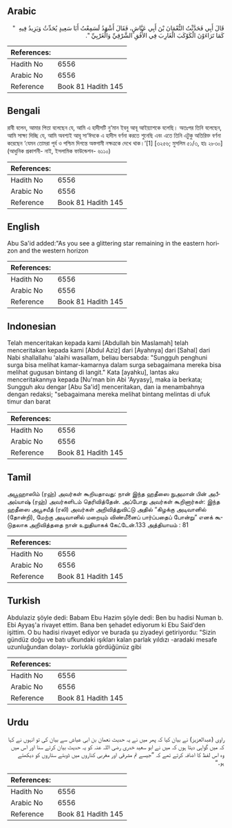 ## Arabic


<div dir="rtl" lang="ar" style={{fontSize:'larger',backgroundColor:'#f8f9fa',padding:20}}>
قَالَ أَبِي فَحَدَّثْتُ النُّعْمَانَ بْنَ أَبِي عَيَّاشٍ، فَقَالَ أَشْهَدُ لَسَمِعْتُ أَبَا سَعِيدٍ يُحَدِّثُ وَيَزِيدُ فِيهِ ‏ "‏ كَمَا تَرَاءَوْنَ الْكَوْكَبَ الْغَارِبَ فِي الأُفُقِ الشَّرْقِيِّ وَالْغَرْبِيِّ ‏"‏‏.‏
</div>
<div style={{backgroundColor:'#f8f9fa',padding:20, marginBottom: 10}}><table> <thead> <tr> <th>References:</th> <th></th> </tr> </thead> <tbody><tr><td>Hadith No</td><td>6556</td></tr><tr><td>Arabic No</td><td>6556</td></tr><tr><td>Reference</td><td>Book 81 Hadith 145</td></tr></tbody></table></div>

## Bengali


<div dir="ltr" lang="bn" style={{fontSize:'larger',backgroundColor:'#f8f9fa',padding:20}}>
রাবী বলেন, আমার পিতা বলেছেন যে, আমি এ হাদীসটি নু‘মান ইবনু আবূ আইয়্যাশকে বলেছি। অতঃপর তিনি বলেছেন, আমি সাক্ষ্য দিচ্ছি যে, আমি অবশ্যই আবূ সা‘ঈদকে এ হাদীস বর্ণনা করতে শুনেছি এবং এতে তিনি এটুকু অতিরিক্ত বর্ণনা করেছেন ‘যেমন তোমরা পূর্ব ও পশ্চিম দিগন্তে অস্তগামী নক্ষত্রকে দেখে থাক।’[1] [৩২৫৬; মুসলিম ৫১/৩, হাঃ ২৮৩০] (আধুনিক প্রকাশনী- নাই, ইসলামিক ফাউন্ডেশন- ৬১১০)
</div>
<div style={{backgroundColor:'#f8f9fa',padding:20, marginBottom: 10}}><table> <thead> <tr> <th>References:</th> <th></th> </tr> </thead> <tbody><tr><td>Hadith No</td><td>6556</td></tr><tr><td>Arabic No</td><td>6556</td></tr><tr><td>Reference</td><td>Book 81 Hadith 145</td></tr></tbody></table></div>

## English


<div dir="ltr" lang="en" style={{fontSize:'larger',backgroundColor:'#f8f9fa',padding:20}}>
Abu Sa'id added:"As you see a glittering star remaining in the eastern horizon and the western horizon
</div>
<div style={{backgroundColor:'#f8f9fa',padding:20, marginBottom: 10}}><table> <thead> <tr> <th>References:</th> <th></th> </tr> </thead> <tbody><tr><td>Hadith No</td><td>6556</td></tr><tr><td>Arabic No</td><td>6556</td></tr><tr><td>Reference</td><td>Book 81 Hadith 145</td></tr></tbody></table></div>

## Indonesian


<div dir="ltr" lang="id" style={{fontSize:'larger',backgroundColor:'#f8f9fa',padding:20}}>
Telah menceritakan kepada kami [Abdullah bin Maslamah] telah menceritakan kepada kami [Abdul Aziz] dari [Ayahnya] dari [Sahal] dari Nabi shallallahu 'alaihi wasallam, beliau bersabda: "Sungguh penghuni surga bisa melihat kamar-kamarnya dalam surga sebagaimana mereka bisa melihat gugusan bintang di langit." Kata [ayahku], lantas aku menceritakannya kepada [Nu'man bin Abi 'Ayyasy], maka ia berkata; Sungguh aku dengar [Abu Sa'id] menceritakan, dan ia menambahnya dengan redaksi; "sebagaimana mereka melihat bintang melintas di ufuk timur dan barat
</div>
<div style={{backgroundColor:'#f8f9fa',padding:20, marginBottom: 10}}><table> <thead> <tr> <th>References:</th> <th></th> </tr> </thead> <tbody><tr><td>Hadith No</td><td>6556</td></tr><tr><td>Arabic No</td><td>6556</td></tr><tr><td>Reference</td><td>Book 81 Hadith 145</td></tr></tbody></table></div>

## Tamil


<div dir="ltr" lang="ta" style={{fontSize:'larger',backgroundColor:'#f8f9fa',padding:20}}>
அபூஹாஸிம் (ரஹ்) அவர்கள் கூறியதாவது: நான் இந்த ஹதீஸை நுஅமான் பின் அபீஅய்யாஷ் (ரஹ்) அவர்களிடம் தெரிவித்தேன். அப்போது அவர்கள் கூறினார்கள்: இந்த ஹதீஸை அபூசயீத் (ரலி) அவர்கள் அறிவித்துவிட்டு அதில் “கிழக்கு அடிவானில் (தோன்றி), மேற்கு அடிவானில் மறையும் விண்மீனைப் பார்ப்பதைப் போன்று” எனக் கூடுதலாக அறிவித்ததை நான் உறுதியாகக் கேட்டேன்.133 அத்தியாயம் : 81
</div>
<div style={{backgroundColor:'#f8f9fa',padding:20, marginBottom: 10}}><table> <thead> <tr> <th>References:</th> <th></th> </tr> </thead> <tbody><tr><td>Hadith No</td><td>6556</td></tr><tr><td>Arabic No</td><td>6556</td></tr><tr><td>Reference</td><td>Book 81 Hadith 145</td></tr></tbody></table></div>

## Turkish


<div dir="ltr" lang="tr" style={{fontSize:'larger',backgroundColor:'#f8f9fa',padding:20}}>
Abdulaziz şöyle dedi: Babam Ebu Hazim şöyle dedi: Ben bu hadisi Numan b. Ebi Ayyaş'a rivayet ettim. Bana ben şehadet ediyorum ki Ebu Said'den işittim. O bu hadisi rivayet ediyor ve burada şu ziyadeyi getiriyordu: "Sizin gündüz doğu ve batı ufkundaki ışıkları kalan parlak yıldızı -aradaki mesafe uzunluğundan dolayı- zorlukla gördüğünüz gibi
</div>
<div style={{backgroundColor:'#f8f9fa',padding:20, marginBottom: 10}}><table> <thead> <tr> <th>References:</th> <th></th> </tr> </thead> <tbody><tr><td>Hadith No</td><td>6556</td></tr><tr><td>Arabic No</td><td>6556</td></tr><tr><td>Reference</td><td>Book 81 Hadith 145</td></tr></tbody></table></div>

## Urdu


<div dir="rtl" lang="ur" style={{fontSize:'larger',backgroundColor:'#f8f9fa',padding:20}}>
راوی (عبدالعزیز) نے بیان کیا کہ پھر میں نے یہ حدیث نعمان بن ابی عیاش سے بیان کی تو انہوں نے کہا کہ میں گواہی دیتا ہوں کہ میں نے ابو سعید خدری رضی اللہ عنہ کو یہ حدیث بیان کرتے سنا اور اس میں وہ اس لفظ کا اضافہ کرتے تھے کہ ”جیسے تم مشرقی اور مغربی کناروں میں ڈوبتے ستاروں کو دیکھتے ہو۔“
</div>
<div style={{backgroundColor:'#f8f9fa',padding:20, marginBottom: 10}}><table> <thead> <tr> <th>References:</th> <th></th> </tr> </thead> <tbody><tr><td>Hadith No</td><td>6556</td></tr><tr><td>Arabic No</td><td>6556</td></tr><tr><td>Reference</td><td>Book 81 Hadith 145</td></tr></tbody></table></div>